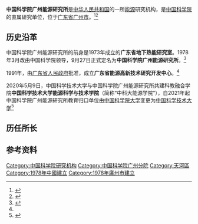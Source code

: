 {{coord|23.16677|113.34141|display=title}}

{{Infobox institute of CAS
|name=中国科学院广州能源研究所<br/><small>Guangzhou Institute of Energy Conversion,Chinese Academy of Sciences</small><br/>中国科学技术大学能源科学与技术学院<br/><small>School of Energy Science and Engineering,University of Science and Technology of China</small>
|country= {{PRC}}
|address= [[广东省|广东省]][[广州市|广州市]][[天河区|天河区]]能源路2号
|established=1978年9月27日
|directors=[[吕建成_(研究员)|吕建成]]
|vice-director=[[夏萍_(研究员)|夏萍]]、[[黄宏宇_(研究员)|黄宏宇]]、[[孙永明_(研究员)|孙永明]]、[[李小森_(研究员)|李小森]]（学术副所长）
|research_field=[[生物质能|生物质能]]、[[海洋能|海洋能]]、[[太阳能|太阳能]]、[[地热能|地热能]]、[[固体废弃物|固体废弃物能]]、[[天然气水合物|天然气水合物]]、[[节约能源|节能与环保]]、[[分布式发电|分布式综合能源系统集成]]、[[智能电网|智能微电网应用]]
|operating_agency=[[中国科学院广州分院|中国科学院广州分院]]
|agency=生物质热化学转化研究室、生物质能生化转化研究室、生物质催化转化研究室、废弃物处理与资源化利用研究室、天然气水合物应用基础研究室、天然气水合物开采技术与综合利用研究室、天然气水合物成藏机制研究室、城乡矿山集成技术研究室、能源化工研究室、地热能研究室、海洋能研究室、太阳能研究室、先进能源系统研究室、分布式发电微电网技术研究室、环境能源材料研究室、有机能源材料研究室、储能技术研究室、燃烧与热流研究室、制氢与利用研究室、能源战略与低碳发展研究室、人工环境节能技术研究室
|website={{URL|http://www.giec.cas.cn/}}<br/>{{URL|http://english.giec.cas.cn/}}
}}

'''中国科学院广州能源研究所'''是[[中华人民共和国|中华人民共和国]]的一所[[能源|能源]]研究机构，是[[中国科学院|中国科学院]]的直属研究单位，位于[[广东省|广东省]][[广州市|广州市]]。<ref>{{Cite book|title=广州百科全书|author=《广州百科全书》编纂委员会编|publisher=中国大百科全书出版社|year=1994|isbn=|location=北京|pages=}}</ref><ref>{{Cite book|title=人文地理学词典|author=张文奎主编; 孟春舫, 袁树人, 于代文副主编|publisher=陕西人民出版社|year=1990|isbn=|location=西安|pages=}}</ref>

== 历史沿革 ==
中国科学院广州能源研究所的前身是1973年成立的'''广东省地下热能研究室'''。1978年3月改由中国科学院领导，9月27日正式定名为'''中国科学院广州能源研究所'''。<ref name="能源所大事记">{{Cite web|title=能源所大事记|url=http://www.giec.cas.cn/yjsgk2016/lsyg2016|work=中国科学院广州能源研究所|access-date=2021-12-23|archive-date=2021-12-23|archive-url=https://web.archive.org/web/20211223121113/http://www.giec.cas.cn/yjsgk2016/lsyg2016/|dead-url=no}}</ref>

1991年，由[[广东省人民政府|广东省人民政府]]批准，成立'''广东省能源高新技术研究开发中心'''。<ref name="能源所大事记"/>

2020年5月9日，中国科学技术大学与中国科学院广州能源研究所共建科教融合学院'''中国科学技术大学能源科学与技术学院'''（简称“中科大能源学院”），自2021年起中国科学院广州能源研究所教育归口单位由[[中国科学院大学|中国科学院大学]]变更为[[中国科学技术大学|中国科学技术大学]]<ref>{{Cite web|title=关于中国科学院广州能源研究所教育归口单位变更的公告|url=http://www.giec.cas.cn/tzgg2016/202006/t20200601_5600936.html|accessdate=2020-06-01|work=中国科学院广州能源研究所|archive-date=2021-12-23|archive-url=https://web.archive.org/web/20211223121111/http://www.giec.cas.cn/tzgg2016/202006/t20200601_5600936.html|dead-url=no}}</ref>

== 历任所长 ==


== 参考资料 ==
{{reflist}}

{{中国科学技术大学}}
{{广州}}
{{Authority control}}
[[Category:中国科学院研究机构|Category:中国科学院研究机构]]
[[Category:中国科学院广州分院|Category:中国科学院广州分院]]
[[Category:天河區|Category:天河區]]
[[Category:1978年中國建立|Category:1978年中國建立]]
[[Category:1978年廣州市建立|Category:1978年廣州市建立]]